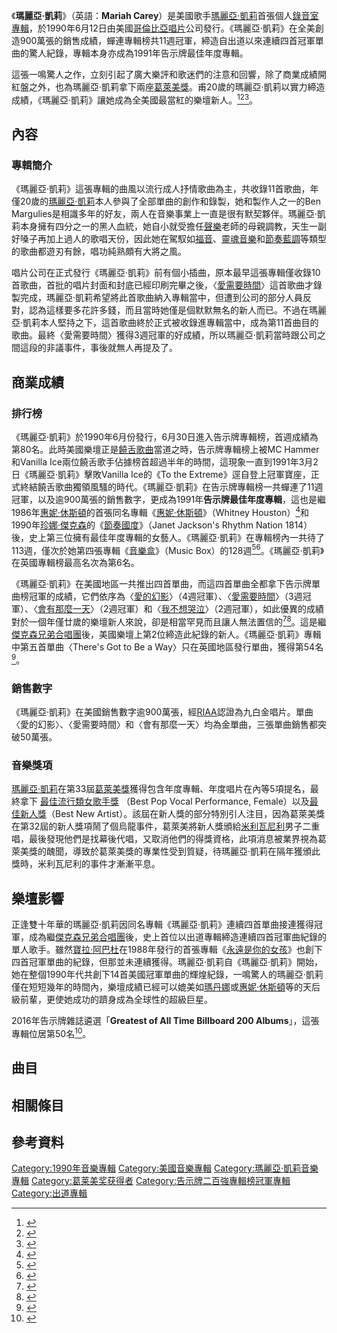 {{NoteTA
|T=zh-cn:玛丽亚·凯莉; zh-tw:瑪麗亞·凱莉(專輯); zh-hk:瑪麗亞·凱莉;
|1=zh-cn:玛丽亚·凯莉; zh-tw:瑪麗亞·凱莉; zh-hk:瑪麗亞·凱莉;
}}
{{Infobox album
| Name = ''Mariah Carey''<br />瑪麗亞·凱莉
| Type = studio
| Artist = [[瑪麗亞·凱莉|瑪麗亞·凱莉]]
| Cover = 
| Released = 1990年6月12日
| Genre = {{flatlist|
*[[流行_(音樂類型)|流行]]
*[[當代節奏藍調|節奏藍調]]
}}
| Length = 46:44
| Recorded = 1988年12月—1990年3月 at the Skyline Studios [[紐約|紐約]], Cove City Studios, 紐約; 1990年5月, Tarpan Studios, [[圣拉菲尔_(加利福尼亚州)|圣拉菲尔 (加利福尼亚州)]]
| Label = [[哥倫比亞唱片|哥倫比亞]]
| Producer = Mariah Carey, [[Rhett_Lawrence|Rhett Lawrence]], [[Ric_Wake|Ric Wake]] For Wake Productions, [[Narada_Michael_Walden|Narada Michael Walden]] For Perfection Light Productions, [[Ben_Margulies|Ben Margulies]], [[Walter_Afanasieff|Walter Afanasieff]]
| This album = '''''Mariah Carey'''''<br />(1990)
| Next album =''[[情感_(瑪麗亞凱莉專輯)|Emotions]]''<br />(1991)
| Misc = {{Singles
| Name = 瑪麗亞·凱莉
| Type = studio
| single 1 = [[Vision_of_Love|愛的幻影 / Vision of Love]]
| single 1 date  = 1990年5月15日
| single 2 = [[Love_Takes_Time|愛需要時間 / Love Takes Time]]
| single 2 date  = 1990年9月11日
| single 3 = [[Someday_(瑪麗亞·凱莉單曲)|會有那麼一天 / Someday]]
| single 3 date  = 1990年11月13日
| single 4 = [[I_Don't_Wanna_Cry|我不想哭泣 / I Don't Wanna Cry]]
| single 4 date  = 1991年4月25日
| single 5 = [[There's_Got_to_Be_a_Way|There's Got to Be a Way]]
| single 5 date  = 1991年5月6日
}}}}
《'''瑪麗亞·凱莉'''》（英語：'''Mariah  Carey'''）是美國歌手[[瑪麗亞·凱莉|瑪麗亞·凱莉]]首張個人[[錄音室專輯|錄音室專輯]]，於1990年6月12日由美國[[哥倫比亞唱片|哥倫比亞唱片]]公司發行。《瑪麗亞·凱莉》在全美創造900萬張的銷售成績，蟬連專輯榜共11週冠軍，締造自出道以來連續四首冠軍單曲的驚人紀錄，專輯本身亦成為1991年告示牌最佳年度專輯。

這張一鳴驚人之作，立刻引起了廣大樂評和歌迷們的注意和回響，除了商業成績開紅盤之外，也為瑪麗亞·凱莉拿下兩座[[葛萊美獎|葛萊美獎]]。甫20歲的瑪麗亞·凱莉以實力締造成績，《瑪麗亞·凱莉》讓她成為全美國最當紅的樂壇新人。<ref>{{Cite web |url=http://www.rollingstone.com/music/news/mariah-carey-building-the-perfect-diva-19900823 |title=美國滾石雜誌1990-08-23音樂報導 |access-date=2015-04-20 |archive-date=2016-08-18 |archive-url=https://web.archive.org/web/20160818131556/http://www.rollingstone.com/music/news/mariah-carey-building-the-perfect-diva-19900823 |dead-url=no }}</ref><ref>{{Cite web |url=http://www.riaa.com/goldandplatinumdata.php?content_selector=gold-platinum-searchable-database |title=美國RIAA瑪麗亞·凱莉銷售成績 |accessdate=2015-04-20 |archive-date=2016-01-03 |archive-url=https://web.archive.org/web/20160103185214/http://www.riaa.com/goldandplatinumdata.php?content_selector=gold-platinum-searchable-database |dead-url=no }}</ref><ref>{{Cite web |url=http://www.grammy.com/nominees/search?artist=Mariah+Carey&field_nominee_work_value=&year=1990&genre=All |title=美國葛萊美獎瑪麗亞·凱莉獲獎紀錄 |access-date=2015-04-20 |archive-date=2016-08-17 |archive-url=https://web.archive.org/web/20160817014939/http://www.grammy.com/nominees/search?artist=Mariah+Carey&field_nominee_work_value=&year=1990&genre=All |dead-url=no }}</ref>。

==內容==
===專輯簡介===
《瑪麗亞·凱莉》這張專輯的曲風以流行成人抒情歌曲為主，共收錄11首歌曲，年僅20歲的[[瑪麗亞·凱莉|瑪麗亞·凱莉]]本人參與了全部單曲的創作和錄製，她和製作人之一的Ben Margulies是相識多年的好友，兩人在音樂事業上一直是很有默契夥伴。瑪麗亞·凱莉本身擁有四分之一的黑人血統，她自小就受擔任[[聲樂|聲樂]]老師的母親調教，天生一副好嗓子再加上過人的歌唱天份，因此她在駕馭如[[福音|福音]]、[[靈魂音樂|靈魂音樂]]和[[節奏藍調|節奏藍調]]等類型的歌曲都遊刃有餘，唱功純熟頗有大將之風。

唱片公司在正式發行《瑪麗亞·凱莉》前有個小插曲，原本最早這張專輯僅收錄10首歌曲，首批的唱片封面和封底已經印刷完畢之後，〈[[Love_Takes_Time|愛需要時間]]〉這首歌曲才錄製完成，瑪麗亞·凱莉希望將此首歌曲納入專輯當中，但遭到公司的部分人員反對，認為這樣要多花許多錢，而且當時她僅是個默默無名的新人而已。不過在瑪麗亞·凱莉本人堅持之下，這首歌曲終於正式被收錄進專輯當中，成為第11首曲目的歌曲。最終〈愛需要時間〉獲得3週冠軍的好成績，所以瑪麗亞·凱莉當時跟公司之間這段的非議事件，事後就無人再提及了。

==商業成績==
===排行榜===
《瑪麗亞·凱莉》於1990年6月份發行，6月30日進入告示牌專輯榜，首週成績為第80名。此時美國樂壇正是[[饒舌歌曲|饒舌歌曲]]當道之時，告示牌專輯榜上被MC Hammer和Vanilla Ice兩位饒舌歌手佔據榜首超過半年的時間，這現象一直到1991年3月2日《瑪麗亞·凱莉》擊敗Vanilla Ice的《To the Extreme》逕自登上冠軍寶座，正式終結饒舌歌曲獨領風騷的時代。《瑪麗亞·凱莉》在告示牌專輯榜一共蟬連了11週冠軍，以及逾900萬張的銷售數字，更成為1991年'''告示牌最佳年度專輯'''，這也是繼1986年[[惠妮·休斯頓|惠妮·休斯頓]]的首張同名專輯《[[Whitney_Houston_(album)|惠妮·休斯頓]]》（Whitney Houston）<ref>{{Cite web |url=http://www.billboard.com/charts/billboard-200/1991-03-02 |title=1991-03-02告示牌專輯榜 |access-date=2015-04-20 |archive-date=2020-10-27 |archive-url=https://web.archive.org/web/20201027134935/https://www.billboard.com/charts/billboard-200/1991-03-02 |dead-url=no }}</ref>和1990年[[珍娜·傑克森|珍娜·傑克森]]的《[[Janet_Jackson's_Rhythm_Nation_1814|節奏國度]]》（Janet Jackson's Rhythm Nation 1814）後，史上第三位擁有最佳年度專輯的女藝人。《瑪麗亞·凱莉》在專輯榜內一共待了113週，僅次於她第四張專輯《[[音樂盒_(瑪麗亞·凱莉專輯)|音樂盒]]》（Music Box）的128週<ref>{{Cite web |url=http://www.billboard.com/artist/309388/mariah-carey/chart?f=305 |title=美國告示牌瑪麗亞·凱莉專輯榜成績 |access-date=2015-04-21 |archive-date=2019-09-12 |archive-url=https://web.archive.org/web/20190912030336/https://www.billboard.com/artist/309388/mariah-carey/chart?f=305 |dead-url=no }}</ref><ref>{{Cite web |url=http://www.billboard.com/artist/309388/mariah-carey/chart?page=1&f=305 |title=美國告示牌瑪麗亞·凱莉專輯榜成績 |access-date=2015-04-21 |archive-date=2015-10-01 |archive-url=https://web.archive.org/web/20151001220138/http://www.billboard.com/artist/309388/mariah-carey/chart?page=1&f=305 |dead-url=no }}</ref>。《瑪麗亞·凱莉》在英國專輯榜最高名次為第6名。

《瑪麗亞·凱莉》在美國地區一共推出四首單曲，而這四首單曲全都拿下告示牌單曲榜冠軍的成績，它們依序為〈[[Vision_of_Love|愛的幻影]]〉（4週冠軍）、〈[[Love_Takes_Time|愛需要時間]]〉（3週冠軍）、〈[[Someday_(瑪麗亞·凱莉單曲)|會有那麼一天]]〉（2週冠軍）和〈[[I_Don't_Wanna_Cry|我不想哭泣]]〉（2週冠軍），如此優異的成績對於一個年僅廿歲的樂壇新人來說，卻是相當罕見而且讓人無法置信的<ref>{{Cite web |url=http://www.billboard.com/artist/309388/mariah-carey/chart?page=4&f=379 |title=美國告示牌瑪麗亞·凱莉單曲成績 |access-date=2015-04-20 |archive-date=2015-06-01 |archive-url=https://web.archive.org/web/20150601075329/http://www.billboard.com/artist/309388/mariah-carey/chart?page=4&f=379 |dead-url=no }}</ref><ref>{{Cite web |url=http://www.billboard.com/artist/309388/mariah-carey/chart?page=3&f=379 |title=美國告示牌瑪麗亞·凱莉單曲成績 |access-date=2015-04-20 |archive-date=2016-03-21 |archive-url=https://web.archive.org/web/20160321111326/http://www.billboard.com/artist/309388/mariah-carey/chart?page=3&f=379 |dead-url=no }}</ref>。這是繼[[積遜五人組|傑克森兄弟合唱團]]後，美國樂壇上第2位締造此紀錄的新人。《瑪麗亞·凱莉》專輯中第五首單曲〈There's Got to Be a Way〉只在英國地區發行單曲，獲得第54名<ref>{{Cite web |url=http://www.officialcharts.com/artist/25943/MARIAH-CAREY/ |title=英國排行榜瑪麗亞·凱莉成績 |accessdate=2015-04-21 |archive-date=2020-01-18 |archive-url=https://web.archive.org/web/20200118035532/https://www.officialcharts.com/artist/25943/mariah-carey/ |dead-url=no }}</ref>。

===銷售數字===
《瑪麗亞·凱莉》在美國銷售數字逾900萬張，經[[RIAA|RIAA]]認證為九白金唱片。單曲〈愛的幻影〉、〈愛需要時間〉和〈會有那麼一天〉均為金單曲，三張單曲銷售都突破50萬張。
===音樂獎項===
[[瑪麗亞·凱莉|瑪麗亞·凱莉]]在第33屆[[葛萊美獎|葛萊美獎]]獲得包含年度專輯、年度唱片在內等5項提名，最終拿下
[[最佳流行類女歌手獎|最佳流行類女歌手獎]] （Best Pop Vocal Performance, Female）以及[[格莱美奖最佳新人|最佳新人獎]]（Best New Artist）。該屆在新人獎的部分特別引人注目，因為葛萊美獎在第32屆的新人獎項鬧了個烏龍事件，葛萊美將新人獎頒給[[米利瓦尼利|米利瓦尼利]]男子二重唱，最後發現他們是找幕後代唱，又取消他們的得獎資格，此項消息被業界視為葛萊美獎的醜聞，導致於葛萊美獎的專業性受到質疑，待瑪麗亞·凱莉在隔年獲頒此獎時，米利瓦尼利的事件才漸漸平息。

==樂壇影響==
正逢雙十年華的瑪麗亞·凱莉因同名專輯《瑪麗亞·凱莉》連續四首單曲接連獲得冠軍，成為繼[[積遜五人組|傑克森兄弟合唱團]]後，史上首位以出道專輯締造連續四首冠軍曲紀錄的單人歌手。雖然[[寶拉·阿巴杜|寶拉·阿巴杜]]在1988年發行的首張專輯《[[Forever_Your_Girl_(album)|永遠是你的女孩]]》也創下四首冠軍單曲的紀錄，但那並未連續獲得。瑪麗亞·凱莉自《瑪麗亞·凱莉》開始，她在整個1990年代共創下14首美國冠軍單曲的輝煌紀錄，一鳴驚人的瑪麗亞·凱莉僅在短短幾年的時間內，樂壇成績已經可以媲美如[[瑪丹娜|瑪丹娜]]或[[惠妮·休斯頓|惠妮·休斯頓]]等的天后級前輩，更使她成功的躋身成為全球性的超級巨星。

2016年告示牌雜誌遴選「'''Greatest of All Time Billboard 200 Albums'''」，這張專輯位居第50名<ref>{{Cite web |url=http://www.billboard.com/charts/greatest-billboard-200-albums |title=美國告示牌官網音樂資料 |accessdate=2016-05-30 |archive-date=2016-10-01 |archive-url=https://web.archive.org/web/20161001122709/http://www.billboard.com/charts/greatest-billboard-200-albums |dead-url=no }}</ref>。

==曲目==
{{tracklist
| extra_column    = Producer(s)
| writing_credits = yes
| title1          = Vision of Love
| writer1         = M. Carey, Ben Margulies
| extra1          = Rhett Lawrence, Narada Michael Walden
| length1         = 3:28
| title2          = There's Got to Be a Way
| writer2         = M. Carey, Ric Wake
| extra2          = Ric Wake, N. M. Walden
| length2         = 4:53
| title3          = I Don't Wanna Cry
| writer3         = M. Carey, N. M. Walden
| extra3          = N. M. Walden
| length3         = 4:48
| title4          = Someday
| writer4         = M. Carey, B. Margulies
| extra4          = Ric Wake
| length4         = 4:08
| title5          = Vanishing
| writer5         = M. Carey, B. Margulies
| extra5          = M. Carey
| length5         = 4:12
| title6          = All in Your Mind
| writer6         = M. Carey, B. Margulies
| extra6          = B. Margulies, Ric Wake
| length6         = 4:44
| title7          = Alone in Love
| writer7         = M. Carey, B. Margulies
| extra7          = R. Lawrence
| length7         = 4:12
| title8          = You Need Me
| writer8         = M. Carey, R. Lawrence
| extra8          = R. Lawrence
| length8         = 3:51
| title9          = Sent from Up Above
| writer9         = M. Carey, R. Lawrence
| extra9          = R. Lawrence
| length9         = 4:05
| title10         = Prisoner
| writer10        = M. Carey, B. Margulies
| extra10         = Ric Wake
| length10        = 4:24
| title11         = Love Takes Time
| writer11        = M. Carey, B. Margulies
| extra11         = Walter Afanasieff
| length11        = 3:49
|}}
==相關條目==
{{main|玛丽亚·凯莉乐坛记录}}
{{main|玛丽亚·凯莉得奖列表}}
{{Mariah Carey songs}}
==參考資料==
{{reflist|3}}
[[Category:1990年音樂專輯|Category:1990年音樂專輯]]
[[Category:美國音樂專輯|Category:美國音樂專輯]]
[[Category:瑪麗亞·凱莉音樂專輯|Category:瑪麗亞·凱莉音樂專輯]]
[[Category:葛莱美奖获得者|Category:葛莱美奖获得者]]
[[Category:告示牌二百強專輯榜冠軍專輯|Category:告示牌二百強專輯榜冠軍專輯]]
[[Category:出道專輯|Category:出道專輯]]